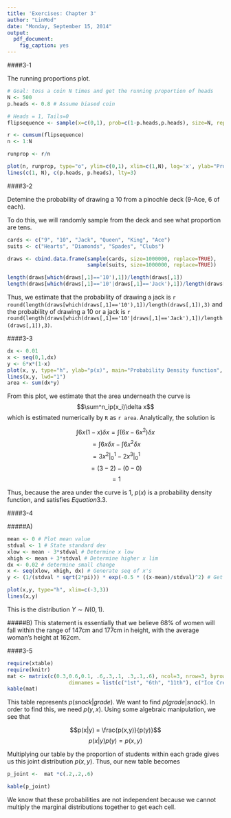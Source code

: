 ```yaml
---
title: 'Exercises: Chapter 3'
author: "LinMod"
date: "Monday, September 15, 2014"
output:
  pdf_document:
    fig_caption: yes
---
```


####3-1

The running proportions plot.

```r
# Goal: toss a coin N times and get the running proportion of heads
N <- 500
p.heads <- 0.8 # Assume biased coin

# Heads = 1, Tails=0
flipsequence <- sample(x=c(0,1), prob=c(1-p.heads,p.heads), size=N, replace=TRUE) 

r <- cumsum(flipsequence)
n <- 1:N

runprop <- r/n
```

```r
plot(n, runprop, type="o", ylim=c(0,1), xlim=c(1,N), log='x', ylab="Proportion Heads", xlab="Flip Number", lwd="1", col="blue")
lines(c(1, N), c(p.heads, p.heads), lty=3)
```

\newpage

####3-2 

Detemine the probability of drawing a 10 from a pinochle deck (9-Ace, 6 of each). 

To do this, we will randomly sample from the deck and see what proportion are tens.

```r
cards <- c("9", "10", "Jack", "Queen", "King", "Ace")
suits <- c("Hearts", "Diamonds", "Spades", "Clubs")

draws <- cbind.data.frame(sample(cards, size=1000000, replace=TRUE), 
                          sample(suits, size=1000000, replace=TRUE))

length(draws[which(draws[,1]=='10'),1])/length(draws[,1])
length(draws[which(draws[,1]=='10'|draws[,1]=='Jack'),1])/length(draws[,1])
```

Thus, we estimate that the probability of drawing a jack is `r round(length(draws[which(draws[,1]=='10'),1])/length(draws[,1]),3)` and the probability of drawing a 10 or a jack is `r round(length(draws[which(draws[,1]=='10'|draws[,1]=='Jack'),1])/length(draws[,1]),3)`.

####3-3

```r

dx <- 0.01
x <- seq(0,1,dx)
y <- 6*x*(1-x)
plot(x, y, type="h", ylab="p(x)", main="Probability Density function", lwd="1")
lines(x,y, lwd="1")
area <- sum(dx*y)
```

From this plot, we estimate that the area underneath the curve is $$\sum^n_ip(x_i)\delta x$$
which is estimated numerically by `R` as `r area`. Analytically, the solution is

$$\int 6x(1-x)\delta x = \int (6x-6x^2)\delta x$$
$$=\int 6x\delta x - \int 6x^2\delta x$$
$$= 3x^2 \vert^1_0 - 2x^3 \vert^1_0$$
$$= (3-2) - (0-0)$$
$$ =1$$

Thus, because the area under the curve is 1, $p(x)$ is a probability density function, and satisfies $Equation 3.3$.

####3-4

#####A)

```r
mean <- 0 # Plot mean value
stdval <- 1 # State standard dev
xlow <- mean - 3*stdval # Determine x low
xhigh <- mean + 3*stdval # Determine higher x lim
dx <- 0.02 # determine small change
x <- seq(xlow, xhigh, dx) # Generate seq of x's
y <- (1/(stdval * sqrt(2*pi))) * exp(-0.5 * ((x-mean)/stdval)^2) # Get y values for each x

plot(x,y, type="h", xlim=c(-3,3))
lines(x,y)
```

This is the distribution $Y \sim N(0,1)$.

#####B)
This statement is essentially that we believe 68% of women will fall within the range of 147cm and 177cm in height, with the average woman's height at 162cm.

####3-5

```r
require(xtable)
require(knitr)
mat <- matrix(c(0.3,0.6,0.1, .6,.3,.1, .3,.1,.6), ncol=3, nrow=3, byrow=TRUE,
                    dimnames = list(c("1st", "6th", "11th"), c("Ice Cream", "Fruit", "French Fries")))
kable(mat)
```


This table represents $p(snack|grade)$.  We want to find $p(grade|snack)$.  In order to find this, we need $p(y,x)$.  Using some algebraic manipulation, we see that

$$p(x|y) = \frac{p(x,y)}{p(y)}$$
$$p(x|y) p(y) = p(x,y) $$

Multiplying our table by the proportion of students within each grade gives us this joint distribution $p(x,y)$.  Thus, our new table becomes
```r
p_joint <-  mat *c(.2,.2,.6)

kable(p_joint)
```

We know that these probabilities are not independent because we cannot multiply the marginal distributions together to get each cell.

